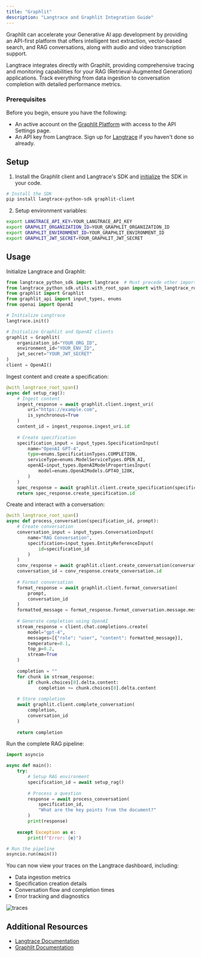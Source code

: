 ```yaml
---
title: "Graphlit"
description: "Langtrace and Graphlit Integration Guide"
---
```


Graphlit can accelerate your Generative AI app development by providing an API-first platform that offers intelligent text extraction, vector-based search, and RAG conversations, along with audio and video transcription support.

Langtrace integrates directly with Graphlit, providing comprehensive tracing and monitoring capabilities for your RAG (Retrieval-Augmented Generation) applications. Track everything from data ingestion to conversation completion with detailed performance metrics.

### Prerequisites

Before you begin, ensure you have the following:

- An active account on the [Graphlit Platform](https://portal.graphlit.dev/) with access to the API Settings page.
- An API key from Langtrace. Sign up for [Langtrace](https://langtrace.ai) if you haven't done so already.

## Setup

1. Install the Graphlit client and Langtrace's SDK and [initialize](/quickstart) the SDK in your code.

```bash Python
# Install the SDK
pip install langtrace-python-sdk graphlit-client
```

2. Setup environment variables:
```bash Shell
export LANGTRACE_API_KEY=YOUR_LANGTRACE_API_KEY
export GRAPHLIT_ORGANIZATION_ID=YOUR_GRAPHLIT_ORGANIZATION_ID
export GRAPHLIT_ENVIRONMENT_ID=YOUR_GRAPHLIT_ENVIRONMENT_ID
export GRAPHLIT_JWT_SECRET=YOUR_GRAPHLIT_JWT_SECRET
```

## Usage

Initialize Langtrace and Graphlit:
<CodeGroup>
```python Python
from langtrace_python_sdk import langtrace  # Must precede other imports
from langtrace_python_sdk.utils.with_root_span import with_langtrace_root_span
from graphlit import Graphlit
from graphlit_api import input_types, enums
from openai import OpenAI

# Initialize Langtrace
langtrace.init()

# Initialize Graphlit and OpenAI clients
graphlit = Graphlit(
    organization_id="YOUR_ORG_ID",
    environment_id="YOUR_ENV_ID",
    jwt_secret="YOUR_JWT_SECRET"
)
client = OpenAI()
```
</CodeGroup>

Ingest content and create a specification:
<CodeGroup>
```python Python
@with_langtrace_root_span()
async def setup_rag():
    # Ingest content
    ingest_response = await graphlit.client.ingest_uri(
        uri="https://example.com",
        is_synchronous=True
    )
    content_id = ingest_response.ingest_uri.id
    
    # Create specification
    specification_input = input_types.SpecificationInput(
        name="OpenAI GPT-4",
        type=enums.SpecificationTypes.COMPLETION,
        serviceType=enums.ModelServiceTypes.OPEN_AI,
        openAI=input_types.OpenAIModelPropertiesInput(
            model=enums.OpenAIModels.GPT4O_128K,
        )
    )
    spec_response = await graphlit.client.create_specification(specification_input)
    return spec_response.create_specification.id
```
</CodeGroup>

Create and interact with a conversation:
<CodeGroup>
```python Python
@with_langtrace_root_span()
async def process_conversation(specification_id, prompt):
    # Create conversation
    conversation_input = input_types.ConversationInput(
        name="RAG Conversation",
        specification=input_types.EntityReferenceInput(
            id=specification_id
        )
    )
    conv_response = await graphlit.client.create_conversation(conversation_input)
    conversation_id = conv_response.create_conversation.id
    
    # Format conversation
    format_response = await graphlit.client.format_conversation(
        prompt,
        conversation_id
    )
    formatted_message = format_response.format_conversation.message.message
    
    # Generate completion using OpenAI
    stream_response = client.chat.completions.create(
        model="gpt-4",
        messages=[{"role": "user", "content": formatted_message}],
        temperature=0.1,
        top_p=0.2,
        stream=True
    )
    
    completion = ""
    for chunk in stream_response:
        if chunk.choices[0].delta.content:
            completion += chunk.choices[0].delta.content
            
    # Store completion
    await graphlit.client.complete_conversation(
        completion,
        conversation_id
    )
    
    return completion
```
</CodeGroup>

Run the complete RAG pipeline:
<CodeGroup>
```python Python
import asyncio

async def main():
    try:
        # Setup RAG environment
        specification_id = await setup_rag()
        
        # Process a question
        response = await process_conversation(
            specification_id,
            "What are the key points from the document?"
        )
        print(response)
        
    except Exception as e:
        print(f"Error: {e}")

# Run the pipeline
asyncio.run(main())
```
</CodeGroup>

You can now view your traces on the Langtrace dashboard, including:
- Data ingestion metrics
- Specification creation details
- Conversation flow and completion times
- Error tracking and diagnostics

![traces](/images/graphlit.jpg)

## Additional Resources

- [Langtrace Documentation](https://docs.langtrace.ai/introduction)
- [Graphlit Documentation](https://docs.graphlit.dev/)